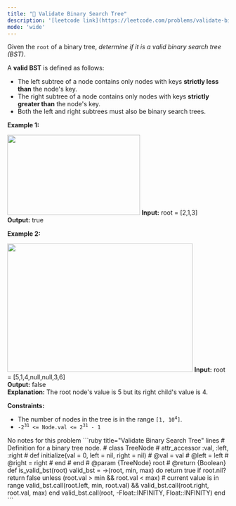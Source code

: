 ```yaml
---
title: "🧀 Validate Binary Search Tree"
description: '[leetcode link](https://leetcode.com/problems/validate-binary-search-tree/description/)'
mode: 'wide'
---
```

<Tabs>
  <Tab title="Question" icon="circle-question" iconType="regular">
    <Card>
      <p>Given the <code>root</code> of a binary tree, <em>determine if it is a valid binary search tree (BST)</em>.</p>  <p>A <strong>valid BST</strong> is defined as follows:</p>  <ul>  <li>The left <span data-keyword="subtree">subtree</span> of a node contains only nodes with keys&nbsp;<strong>strictly less than</strong> the node&#39;s key.</li>  <li>The right subtree of a node contains only nodes with keys <strong>strictly greater than</strong> the node&#39;s key.</li>  <li>Both the left and right subtrees must also be binary search trees.</li> </ul>   <p><strong class="example">Example 1:</strong></p> <img alt="" src="https://assets.leetcode.com/uploads/2020/12/01/tree1.jpg" style="width: 302px; height: 182px;" />  <strong>Input:</strong> root = [2,1,3] <br/> <strong>Output:</strong> true   <p><strong class="example">Example 2:</strong></p> <img alt="" src="https://assets.leetcode.com/uploads/2020/12/01/tree2.jpg" style="width: 422px; height: 292px;" />  <strong>Input:</strong> root = [5,1,4,null,null,3,6] <br/> <strong>Output:</strong> false <br/> <strong>Explanation:</strong> The root node&#39;s value is 5 but its right child&#39;s value is 4.    <p><strong>Constraints:</strong></p>  <ul>  <li>The number of nodes in the tree is in the range <code>[1, 10<sup>4</sup>]</code>.</li>  <li><code>-2<sup>31</sup> &lt;= Node.val &lt;= 2<sup>31</sup> - 1</code></li> </ul> 
    </Card>
  </Tab>
  <Tab title="Solution" icon="lightbulb" iconType="regular" >
    <Card>
      No notes for this problem
</Card>
  <Expandable title="code">
    <CodeGroup dropdown>
```ruby title="Validate Binary Search Tree" lines
# Definition for a binary tree node.
# class TreeNode
#     attr_accessor :val, :left, :right
#     def initialize(val = 0, left = nil, right = nil)
#         @val = val
#         @left = left
#         @right = right
#     end
# end
# @param {TreeNode} root
# @return {Boolean}
def is_valid_bst(root)
  valid_bst = ->(root, min, max) do
    return true if root.nil?
    return false unless (root.val > min && root.val < max) # current value is in range
    valid_bst.call(root.left, min, root.val) && valid_bst.call(root.right, root.val, max)
  end
  valid_bst.call(root, -Float::INFINITY, Float::INFINITY)
end
```
    </CodeGroup>
  </Expandable>
  </Tab>
</Tabs>